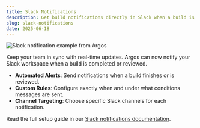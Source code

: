 ```yaml
---
title: Slack Notifications
description: Get build notifications directly in Slack when a build is completed or reviewed.
slug: slack-notifications
date: 2025-06-18
---
```


![Slack notification example from Argos](/assets/changelogs/slack-notifications/slack-notification.jpg)

Keep your team in sync with real-time updates. Argos can now notify your Slack workspace when a build is completed or reviewed.

- **Automated Alerts**: Send notifications when a build finishes or is reviewed.
- **Custom Rules**: Configure exactly when and under what conditions messages are sent.
- **Channel Targeting**: Choose specific Slack channels for each notification.

Read the full setup guide in our [Slack notifications documentation](https://argos-ci.com/docs/docs/slack-notifications).
